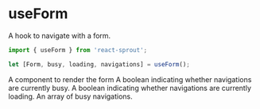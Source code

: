 # useForm

A hook to navigate with a form.

```javascript
import { useForm } from 'react-sprout';

let [Form, busy, loading, navigations] = useForm();
```

<Properties>
	<Property name="Form">A component to render the form</Property>
	<Property name="busy">
		A boolean indicating whether navigations are currently busy.
	</Property>
	<Property name="loading">
		A boolean indicating whether navigations are currently loading.
	</Property>
	<Property name="navigations">An array of busy navigations.</Property>
</Properties>
